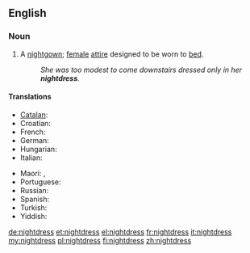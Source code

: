 ==English==

===Noun===
{{en-noun|es}}

# A [[nightgown]]; [[female]] [[attire]] designed to be worn to [[bed]].
#:''She was too modest to come downstairs dressed only in her '''nightdress'''.''

====Translations====
{{trans-top|sleeping garment worn by women}}
* [[Catalan]]: {{t|ca|camisa de dormir}}
* Croatian: {{t-|hr|spavaćica|f|alt=spavàćica}}
* French: {{t+|fr|chemise de nuit|f}}
* German: {{t+|de|Nachthemd|n}}
* Hungarian: {{t|hu|hálóing}}
* Italian: {{t-|it|camicia da notte|f}}
{{trans-mid}}
* Maori: {{t|mi|kakamoe|xs=Maori}},  {{t|mi|naiti|xs=Maori}}
* Portuguese: {{t+|pt|camisola|f}}
* Russian: {{t|ru|ночная рубашка}}
* Spanish: {{t-|es|camisón}}
* Turkish: {{t|tr|gecelik}}
* Yiddish: {{t|yi|נאכט העמד|xs=Yiddish}}
{{trans-bottom}}

[[de:nightdress]]
[[et:nightdress]]
[[el:nightdress]]
[[fr:nightdress]]
[[it:nightdress]]
[[my:nightdress]]
[[pl:nightdress]]
[[fi:nightdress]]
[[zh:nightdress]]
